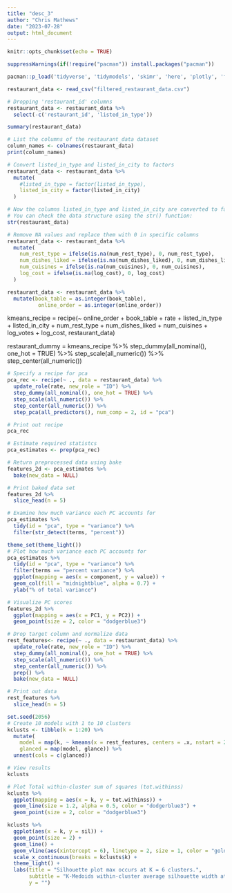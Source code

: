 ```yaml
---
title: "desc_3"
author: "Chris Mathews"
date: "2023-07-28"
output: html_document
---
```


```r
knitr::opts_chunk$set(echo = TRUE)
```

```r
suppressWarnings(if(!require("pacman")) install.packages("pacman"))

pacman::p_load('tidyverse', 'tidymodels', 'skimr', 'here', 'plotly', 'factoextra', 'cluster')
```

```r
restaurant_data <- read_csv("filtered_restaurant_data.csv")
```
```r
# Dropping 'restaurant_id' columns
restaurant_data <- restaurant_data %>% 
  select(-c('restaurant_id', 'listed_in_type'))
```

```r
summary(restaurant_data)
```

```r
# List the columns of the restaurant_data dataset
column_names <- colnames(restaurant_data)
print(column_names)
```

```r
# Convert listed_in_type and listed_in_city to factors
restaurant_data <- restaurant_data %>%
  mutate(
    #listed_in_type = factor(listed_in_type),
    listed_in_city = factor(listed_in_city)
  )

# Now the columns listed_in_type and listed_in_city are converted to factors.
# You can check the data structure using the str() function:
str(restaurant_data)
```
```r

# Remove NA values and replace them with 0 in specific columns
restaurant_data <- restaurant_data %>%
  mutate(
    num_rest_type = ifelse(is.na(num_rest_type), 0, num_rest_type),
    num_dishes_liked = ifelse(is.na(num_dishes_liked), 0, num_dishes_liked),
    num_cuisines = ifelse(is.na(num_cuisines), 0, num_cuisines),
    log_cost = ifelse(is.na(log_cost), 0, log_cost)
  )

restaurant_data <- restaurant_data %>%
  mutate(book_table = as.integer(book_table),
          online_order = as.integer(online_order))


```

kmeans_recipe = recipe(~  online_order + book_table + rate + listed_in_type + listed_in_city + num_rest_type + num_dishes_liked + num_cuisines + log_votes + log_cost, restaurant_data) 

restaurant_dummy = kmeans_recipe %>% 
  step_dummy(all_nominal(), one_hot = TRUE) %>%
  step_scale(all_numeric()) %>%
  step_center(all_numeric()) 

```r
# Specify a recipe for pca
pca_rec <- recipe(~ ., data = restaurant_data) %>% 
  update_role(rate, new_role = "ID") %>% 
  step_dummy(all_nominal(), one_hot = TRUE) %>%
  step_scale(all_numeric()) %>%
  step_center(all_numeric()) %>%
  step_pca(all_predictors(), num_comp = 2, id = "pca")

# Print out recipe
pca_rec
```

```r
# Estimate required statistcs 
pca_estimates <- prep(pca_rec)

# Return preprocessed data using bake
features_2d <- pca_estimates %>% 
  bake(new_data = NULL)

# Print baked data set
features_2d %>% 
  slice_head(n = 5)
```

```r
# Examine how much variance each PC accounts for
pca_estimates %>% 
  tidy(id = "pca", type = "variance") %>% 
  filter(str_detect(terms, "percent"))
```

```r
theme_set(theme_light())
# Plot how much variance each PC accounts for
pca_estimates %>% 
  tidy(id = "pca", type = "variance") %>% 
  filter(terms == "percent variance") %>% 
  ggplot(mapping = aes(x = component, y = value)) +
  geom_col(fill = "midnightblue", alpha = 0.7) +
  ylab("% of total variance")
```

```r
# Visualize PC scores
features_2d %>% 
  ggplot(mapping = aes(x = PC1, y = PC2)) +
  geom_point(size = 2, color = "dodgerblue3")
```

```r
# Drop target column and normalize data
rest_features<- recipe(~ ., data = restaurant_data) %>% 
  update_role(rate, new_role = "ID") %>% 
  step_dummy(all_nominal(), one_hot = TRUE) %>%
  step_scale(all_numeric()) %>%
  step_center(all_numeric()) %>%
  prep() %>% 
  bake(new_data = NULL)

# Print out data
rest_features %>% 
  slice_head(n = 5)
```

```r
set.seed(2056)
# Create 10 models with 1 to 10 clusters
kclusts <- tibble(k = 1:20) %>% 
  mutate(
    model = map(k, ~ kmeans(x = rest_features, centers = .x, nstart = 20)),
    glanced = map(model, glance)) %>% 
  unnest(cols = c(glanced))

# View results
kclusts
```

```r
# Plot Total within-cluster sum of squares (tot.withinss)
kclusts %>% 
  ggplot(mapping = aes(x = k, y = tot.withinss)) +
  geom_line(size = 1.2, alpha = 0.5, color = "dodgerblue3") +
  geom_point(size = 2, color = "dodgerblue3")

```

```r
kclusts %>%
  ggplot(aes(x = k, y = sil)) +
  geom_point(size = 2) +
  geom_line() +
  geom_vline(aes(xintercept = 6), linetype = 2, size = 1, color = "goldenrod") +
  scale_x_continuous(breaks = kclusts$k) +
  theme_light() +
  labs(title = "Silhouette plot max occurs at K = 6 clusters.", 
       subtitle = "K-Medoids within-cluster average silhouette width at candidate values of K.", 
       y = "")
```

